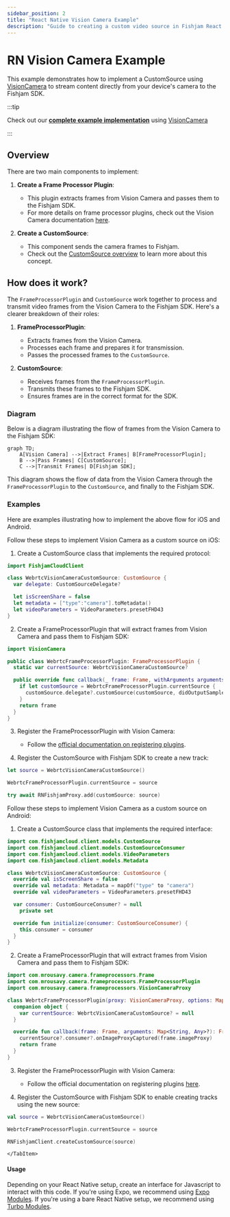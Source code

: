 ```yaml
---
sidebar_position: 2
title: "React Native Vision Camera Example"
description: "Guide to creating a custom video source in Fishjam React Native SDK"
---
```



# RN Vision Camera Example

This example demonstrates how to implement a CustomSource using [VisionCamera](https://github.com/mrousavy/react-native-vision-camera) to stream content directly from your device's camera to the Fishjam SDK.

:::tip

Check out our [**complete example implementation**](https://github.com/fishjam-cloud/mobile-client-sdk/tree/3473afd51ff3a4dc5849463d1ff8a4028e428739/examples/vision-camera) using [VisionCamera](https://github.com/mrousavy/react-native-vision-camera)

:::

## Overview

There are two main components to implement:

1. **Create a Frame Processor Plugin**:
   - This plugin extracts frames from Vision Camera and passes them to the Fishjam SDK.
   - For more details on frame processor plugins, check out the Vision Camera documentation [here](https://react-native-vision-camera.com/docs/guides/frame-processors-plugins-overview).

2. **Create a CustomSource**:
   - This component sends the camera frames to Fishjam.
   - Check out the [CustomSource overview](./overview.mdx) to learn more about this concept.

## How does it work?

The `FrameProcessorPlugin` and `CustomSource` work together to process and transmit video frames from the Vision Camera to the Fishjam SDK. Here's a clearer breakdown of their roles:

1. **FrameProcessorPlugin**:
   - Extracts frames from the Vision Camera.
   - Processes each frame and prepares it for transmission.
   - Passes the processed frames to the `CustomSource`.

2. **CustomSource**:
   - Receives frames from the `FrameProcessorPlugin`.
   - Transmits these frames to the Fishjam SDK.
   - Ensures frames are in the correct format for the SDK.

### Diagram

Below is a diagram illustrating the flow of frames from the Vision Camera to the Fishjam SDK:

<div style={{ textAlign: "center" }}>

```mermaid
graph TD;
    A[Vision Camera] -->|Extract Frames| B[FrameProcessorPlugin];
    B -->|Pass Frames| C[CustomSource];
    C -->|Transmit Frames| D[Fishjam SDK];
```

</div>

This diagram shows the flow of data from the Vision Camera through the `FrameProcessorPlugin` to the `CustomSource`, and finally to the Fishjam SDK.

### Examples

Here are examples illustrating how to implement the above flow for iOS and Android.

<Tabs groupId="os-type">

  <TabItem value="ios" label="iOS Example">

Follow these steps to implement Vision Camera as a custom source on iOS:

1. Create a CustomSource class that implements the required protocol:

```swift
import FishjamCloudClient

class WebrtcVisionCameraCustomSource: CustomSource {
  var delegate: CustomSourceDelegate?

  let isScreenShare = false
  let metadata = ["type":"camera"].toMetadata()
  let videoParameters = VideoParameters.presetFHD43
}
```

2. Create a FrameProcessorPlugin that will extract frames from Vision Camera and pass them to Fishjam SDK:

```swift
import VisionCamera

public class WebrtcFrameProcessorPlugin: FrameProcessorPlugin {
  static var currentSource: WebrtcVisionCameraCustomSource?

  public override func callback(_ frame: Frame, withArguments arguments: [AnyHashable : Any]?) -> Any {
    if let customSource = WebrtcFrameProcessorPlugin.currentSource {
      customSource.delegate?.customSource(customSource, didOutputSampleBuffer: frame.buffer, rotation: .ninety)
    }
    return frame
  }
}
```

3. Register the FrameProcessorPlugin with Vision Camera:
   - Follow the [official documentation on registering plugins](https://react-native-vision-camera.com/docs/guides/frame-processors-plugins-ios).

4. Register the CustomSource with Fishjam SDK to create a new track:

```swift
let source = WebrtcVisionCameraCustomSource()

WebrtcFrameProcessorPlugin.currentSource = source

try await RNFishjamProxy.add(customSource: source)
```

  </TabItem>
  <TabItem value="android" label="Android Example">

Follow these steps to implement Vision Camera as a custom source on Android:

1. Create a CustomSource class that implements the required interface:

```kotlin
import com.fishjamcloud.client.models.CustomSource
import com.fishjamcloud.client.models.CustomSourceConsumer
import com.fishjamcloud.client.models.VideoParameters
import com.fishjamcloud.client.models.Metadata

class WebrtcVisionCameraCustomSource: CustomSource {
  override val isScreenShare = false
  override val metadata: Metadata = mapOf("type" to "camera")
  override val videoParameters = VideoParameters.presetFHD43

  var consumer: CustomSourceConsumer? = null
    private set

  override fun initialize(consumer: CustomSourceConsumer) {
    this.consumer = consumer
  }
}
```

2. Create a FrameProcessorPlugin that will extract frames from Vision Camera and pass them to Fishjam SDK:

```kotlin
import com.mrousavy.camera.frameprocessors.Frame
import com.mrousavy.camera.frameprocessors.FrameProcessorPlugin
import com.mrousavy.camera.frameprocessors.VisionCameraProxy

class WebrtcFrameProcessorPlugin(proxy: VisionCameraProxy, options: Map<String, Any>?): FrameProcessorPlugin() {
  companion object {
    var currentSource: WebrtcVisionCameraCustomSource? = null
  }

  override fun callback(frame: Frame, arguments: Map<String, Any>?): Frame {
    currentSource?.consumer?.onImageProxyCaptured(frame.imageProxy)
    return frame
  }
}
```

3. Register the FrameProcessorPlugin with Vision Camera:
   - Follow the official documentation on registering plugins [here](https://react-native-vision-camera.com/docs/guides/frame-processors-plugins-android).

4. Register the CustomSource with Fishjam SDK to enable creating tracks using the new source:

```kotlin
val source = WebrtcVisionCameraCustomSource()

WebrtcFrameProcessorPlugin.currentSource = source

RNFishjamClient.createCustomSource(source)
```

    </TabItem>

</Tabs>

#### Usage

Depending on your React Native setup, create an interface for Javascript to interact with this code. If you're using Expo, we recommend using [Expo Modules](https://docs.expo.dev/modules/overview/). If you're using a bare React Native setup, we recommend using [Turbo Modules](https://reactnative.dev/docs/turbo-native-modules-introduction).
